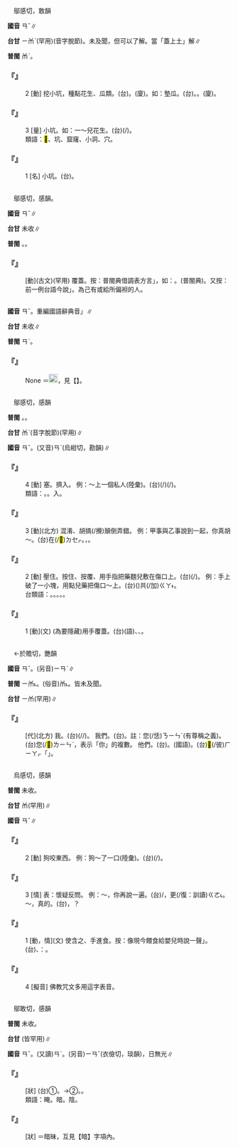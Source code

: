 
=={{ruby|<mark>&#xf9af5;</mark>|ㄢˇ}}==

　鄔感切，敢韻

'''國音''' <rt>ㄢˇ</rt>∥

'''台甘''' <rt>ㄧㆰˋ</rt>(罕用)(音字脫節)。未及聞，但可以了解。當「蓋上土」解∥

'''普閩''' <rt>ㆰˋ</rt>。

    

==='''『{{ruby|<mark>&#xf9af5;</mark>|ㄢˇ}}』'''===
:2  [動] 挖小坑，種點花生、瓜類。(台){{ruby|墊|ㄉㄧㆰ˫}}。(廈){{ruby|點|ㄉㄧㆰˋ}}。如：墊瓜。(台){{ruby|墊|ㄉㄧㆰ˫}}{{ruby|瓜|ㄍㄨㆤ}}。{{ruby|墊|ㄉㄧㆰ˫}}{{ruby|豆|ㄉㄠ˫}}。(廈){{ruby|點|ㄉㄧㆰˋ}}{{ruby|豆|ㄉㄠ˫}}。
    

==='''『{{ruby|<mark>&#xf9af5;</mark>|ㄢˇ}}』'''===
:3  [量] 小坑。如：一～兒花生。(台){{ruby|點|ㄉㄧㆰˋ}}(/{{ruby|種|ㄐㄧㄥ˪}}){{ruby|一|ㄐㄧㆵ ͘}}{{ruby|窟|ㄎㄨㆵ}}{{ruby|仔|ㄚ}}{{ruby|土|ㄊㆦˊ}}{{ruby|豆|ㄉㄠ˫}}。
:類語：<mark>&#xf9af5;</mark>、坑、窟窿、小洞、穴。
:
    

==='''『{{ruby|<mark>&#xf9af5;</mark>|ㄢˇ}}』'''===
:1  [名] 小坑。(台){{ruby|細|ㄙㄨㆤ˪}}{{ruby|/|ㄙㆤ˪}}{{ruby|丌|ㆤ}}{{ruby|塗|ㄊㆦˊ}}{{ruby|窟|ㄎㄨㆵ}}{{ruby|仔|ㄚ}}。
    

=={{ruby|<mark>&#xf9efb;</mark>|ㄢˇ}}==

　鄔感切，感韻。

'''國音''' <rt>ㄢˇ</rt>∥

'''台甘''' 未收∥

'''普閩''' {{ruby|(文)|ㆰˋ}}。{{ruby|(白)|ㆩˋ}}。

    

==='''『{{ruby|<mark>&#xf9efb;</mark>|ㄢˇ}}』'''===
: [動](古文)(罕用) 覆蓋。按：普閩典借調表方言{{ruby|「|ㆩˋ}}」，如：{{ruby|<mark>&#xffb5a;</mark>|ㆩˋ}}{{ruby|互|ㄏㆦ˫}}{{ruby|伊|ㄧ}}。{{ruby|<mark>&#xffb5a;</mark>|ㆩˋ}}{{ruby|倚|ㄨㄚˋ}}(普閩典)。又按：前一例台語今說{{ruby|「|ㆩˊ}}」。{{ruby|掩|ㄧㄢˇ}}為己有或給所偏袒的人。
    

=={{ruby|銨|ㄢˇ}}==



'''國音''' <rt>ㄢˇ</rt>。重編國語辭典音{{ruby|「|ㄢ}}」∥

'''台甘''' 未收∥

'''普閩''' <rt>ㄢˋ</rt>。

    

==='''『{{ruby|銨|ㄢˇ}}』'''===
: None ＝[[File:fa71.png|20px]]，見【{{ruby|銨|ㄢ}}】。
    

=={{ruby|<mark>&#xffb5a;</mark>|ㄢˇ}}==

　鄔感切，感韻

'''普閩''' {{ruby|(文)|ㆰˋ}}。{{ruby|(白)|ㆩˋ}}。

'''台甘''' <rt>ㆰˋ</rt>{{ruby|。|ㆰ}}(音字脫節)(罕用)∥

'''國音''' <rt>ㄢˇ</rt>。(又音)<rt>ㄢˋ</rt>(烏紺切，勘韻)∥

    

==='''『{{ruby|<mark>&#xffb5a;</mark>|ㄢˇ}}』'''===
:4  [動] 塞。擠入。 例：～上一個私人(陸彙)。(台){{ruby|安|ㄢ}}{{ruby|插|ㄘㄚㆷ}}{{ruby|一|ㄐㄧㆵ ͘}}{{ruby|個|ㆤˊ}}{{ruby|私|ㄙㄨ}}{{ruby|人|ㆢㄧㄣˊ}}{{ruby|/|ㄌㄧㄣˊ}}{{ruby|入|ㆢㄧㆴ ͘}}{{ruby|/|ㄌㄧㆴ ͘}}{{ruby|去|ㄎㄧ˪}}{{ruby|辦|ㄅㄢ˫}}{{ruby|載|ㄉㄞ˫}}(/{{ruby|戴|ㄉㄞ˪}}){{ruby|事|ㄐㄧ˪}}(/{{ruby|事|ㄉㄞ˫}}{{ruby|情|ㄐㄧ˪}})。
:類語：{{ruby|<mark>&#xffb5a;</mark>|ㄢˇ}}。{{ruby|塞|ㄙㄞ}}。{{ruby|擠|ㄐㄧˇ}}入。
:
    

==='''『{{ruby|<mark>&#xffb5a;</mark>|ㄢˇ}}』'''===
:3  [動](北方) 混淆、胡搞(/攪)顛倒弄錯。 例：甲事與乙事說到一起，你真胡～。(台){{ruby|甲|ㄍㄚㆷ}}{{ruby|件|ㄍㄧㆩ˫}}{{ruby|及|ㄍㄚㆴ}}{{ruby|乙|ㄧㆵ}}{{ruby|件|ㄍㄧㆩ˫}}{{ruby|案|ㄢ˪}}{{ruby|件|ㄍㄧㆩ˫}}{{ruby|濫|ㄌㆰ˫}}在(/<mark>&#xf9549;</mark>)<rt>ㄉㆤㆷ</rt>{{ruby|講|ㄍㆲˋ}}。{{ruby|汝|ㄌㄧˋ}}{{ruby|真|ㄐㄧㄣ}}{{ruby|亂|ㄌㄨㄢ˫}}{{ruby|鬥|ㄉㄠ˪}}，{{ruby|烏|ㆦ}}{{ruby|白|ㄅㆤㆷ ͘}}{{ruby|鬥|ㄉㄠ˪}}。
    

==='''『{{ruby|<mark>&#xffb5a;</mark>|ㄢˇ}}』'''===
:2  [動] 壓住。按住、按覆、用手指把藥麵兒敷在傷口上。(台){{ruby|指|ㄐㄧㄥˋ}}{{ruby|頭|ㄊㄠˊ}}{{ruby|仔|ㄚ}}{{ruby|拈|ㄌㄧㆰ}}{{ruby|藥|ㄧㄜㆷ ͘}}{{ruby|粉|ㄏㄨㄣˋ}}{{ruby|末|ㆠㄨㄚㆷ ͘}}(/{{ruby|抹|ㆠㄨㄚㆷ}}){{ruby|傷|ㄒㄧㆲ}}{{ruby|嘴|ㄘㄨㄧ˪}}。 例：手上破了一小塊，用點兒藥把傷口～上。(台){{ruby|手|ㄑㄧㄨˋ}}{{ruby|擦|ㄘㆤ˪}}{{ruby|/|ㄘㄨㆤ˪}}{{ruby|一|ㄐㄧㆵ ͘}}{{ruby|空|ㄎㄤ}}({{ruby|鑢|ㄌㄨ˪}}{{ruby|破|ㄆㄨㄚ˪}}{{ruby|皮|ㄆㄨㆤˊ}}{{ruby|/|ㄆㆤˊ}}){{ruby|用|ㄧㄥ˫}}{{ruby|/|ㄧㆲ˫}}{{ruby|一|ㄐㄧㆵ ͘}}{{ruby|點|ㄉㄧㆰˋ}}{{ruby|仔|ㄚ}}{{ruby|藥|ㄧㄜㆷ ͘}}{{ruby|粉|ㄏㄨㄣˋ}}共(/加)<rt>ㄍㄚ˫</rt>{{ruby|<mark>&#xffb5a;</mark>|ㆩˋ}}{{ruby|咧|ㄌㆤ˪}}。
:台類語：{{ruby|安|ㄢ}}。{{ruby|抹|ㆠㄨㄚㆷ}}。{{ruby|遏|ㄚㆵ}}。{{ruby|糝|ㄙㆰˋ}}。{{ruby|止|ㄐㄧˋ}}{{ruby|血|ㄏㄨㆤㆷ}}。
:
    

==='''『{{ruby|<mark>&#xffb5a;</mark>|ㄢˇ}}』'''===
:1  [動](文) (為要隱藏)用手覆蓋。(台)(語){{ruby|掩|ㆰ}}、{{ruby|<mark>&#xffb5a;</mark>|ㆰˋ}}、{{ruby|掩|ㄧㆰˋ}}。
    

=={{ruby|俺|ㄢˇ}}==

　←於贍切，艷韻

'''國音''' <rt>ㄢˇ</rt>。(另音)<rt>ㄧㄢˋ</rt>∥

'''普閩''' <rt>ㄧㆰ˪</rt>。(俗音)<rt>ㆰ˪</rt>。皆未及聞。

'''台甘''' <rt>ㄧㆰ</rt>{{ruby|、|ㄧㆰ˪}}(罕用)∥

    

==='''『{{ruby|俺|ㄢˇ}}』'''===
: [代](北方) 我。(台){{ruby|我|ㆣㄨㄚˋ}}(/{{ruby|阮|ㆣㄨㄢˋ}}/{{ruby|<mark>&#xffceb;</mark>|ㆣㄨㄢˋ}})。 我們。(台){{ruby|<mark>&#xf8ee6;</mark>|ㆣㄨㄣˋ}}。註：您(/恁)<rt>ㄋㄧㄣˊ</rt>(有尊稱之義)。(台)您(/<mark>&#xf9949;</mark>)<rt>ㄌㄧㄣˋ</rt>，表示「你」的複數。 他們。(台){{ruby|<mark>&#xffad9;</mark>|ㄧㄣ}}。(國語){{ruby|恁|ㄖㄣˋ}}。(台){{ruby|用|ㄧㆲ˫}}{{ruby|來|ㄌㄞˊ}}{{ruby|表|ㄅㄧㄠˋ}}{{ruby|示|ㄒㄧ˫}}<mark>&#xf9075;</mark>(/彼)<rt>ㄏㄧㄚㆷ</rt>{{ruby|恁|ㄌㄧㄣ˪}}{{ruby|好|ㄏㄜˋ}}{{ruby|丌|ㆤ}}「{{ruby|恁|ㄌㄧㄣ˪}}」。
    

=={{ruby|唵|ㄢˇ}}==

　烏感切，感韻

'''普閩''' 未收。

'''台甘''' <rt>ㆰ</rt>(罕用)∥

'''國音''' <rt>ㄢˇ</rt>∥

    

==='''『{{ruby|唵|ㄢˇ}}』'''===
:2  [動] 狗咬東西。 例：狗～了一口(陸彙)。(台){{ruby|狗|ㄍㄠˋ}}(/{{ruby|<mark>&#xf95ab;</mark>|ㄏㆯㆷ}}){{ruby|一|ㄐㄧㆵ ͘}}{{ruby|嘴|ㄘㄨㄧ˪}}。
    

==='''『{{ruby|唵|ㄢˇ}}』'''===
:3  [情] 表：懷疑反問。 例：～，你再說一遍。(台){{ruby|哈|ㆩㆷ}}{{ruby|啊|ㆩˊ}}/{{ruby|哈|ㄏㆩㆷ}}{{ruby|啊|ㄚˊ}}，{{ruby|汝|ㄌㄧˋ}}更(/復：訓讀)<rt>ㄍㄜ˪</rt>{{ruby|/|ㄍㄜㆷ}}{{ruby|再|ㄗㄞ˪}}{{ruby|講|ㄍㆲˋ}}{{ruby|→|ㄍㆲ}}{{ruby|一|ㄐㄧㆵ ͘}}{{ruby|遍|ㄅㄧㄢ˪}}。 ～，真的。(台){{ruby|哈|ㄏㆩˊ}}{{ruby|啊|ㄚㆷ}}，{{ruby|真|ㄐㄧㄣ}}{{ruby|實|ㄒㄧㆵ ͘}}{{ruby|丌|ㆤ}}？
    

==='''『{{ruby|唵|ㄢˇ}}』'''===
:1  [動，情](文) 使含之、手進食。按：像現今餵食給嬰兒時說一聲{{ruby|「|ㄤˇ}}」。(台){{ruby|用|ㄧㆲ˫}}{{ruby|/|ㄧㄥ˫}}{{ruby|手|ㄑㄧㄨˋ}}、{{ruby|湯|ㄊㆭ}}{{ruby|匙|ㄒㄧˊ}}{{ruby|貯|ㄉㄨㆤˋ}}{{ruby|/|ㄉㆤˋ}}{{ruby|物|ㄇㆭㆷ ͘}}{{ruby|/|ㄇㄧㆷ ͘}}{{ruby|叫|ㄍㄧㄜ˪}}{{ruby|嬰|ㆥ}}{{ruby|仔|ㄚ}}{{ruby|開|ㄎㄨㄧ}}{{ruby|嘴|ㄘㄨㄧ˪}}{{ruby|食|ㄐㄧㄚㆷ ͘}}{{ruby|物|ㄇㆭㆷ ͘}}{{ruby|/|ㄇㄧㆷ ͘}}{{ruby|時|ㄒㄧˊ}}{{ruby|講|ㄍㆲˋ}}{{ruby|→|ㄍㆲ}}：{{ruby|啊|ㄚ˪}}{{ruby|/|ㄚㆷ}}{{ruby|唵|ㆰˊ}}。
    

==='''『{{ruby|唵|ㄢˇ}}』'''===
:4  [擬音] 佛教咒文多用這字表音。
    

=={{ruby|晻|ㄢˇ}}==

　鄔敢切，感韻

'''普閩''' 未收。

'''台甘''' {{ruby|(文)|ㆰˋ}}{{ruby|、|ㄧㆰˋ}}(皆罕用)∥

'''國音''' <rt>ㄢˇ</rt>。(又讀)<rt>ㄢˋ</rt>。(另音)<rt>ㄧㄢˇ</rt>(衣儉切，琰韻)，日無光∥

    

==='''『{{ruby|晻|ㄢˇ}}{{ruby|晻|ㄢˇ}}』'''===
: [狀] (台)①{{ruby|日|ㄌㄧㆵ ͘}}{{ruby|/|ㆢㄧㆵ ͘}}{{ruby|頭|ㄊㄠˊ}}{{ruby|無|ㆠㄜˊ}}{{ruby|光|ㄍㆭ}}{{ruby|去|ㄎㄧ˪}}。→②{{ruby|<mark>&#xffa49;</mark>|ㆠㆤㆷ}}{{ruby|/|ㆠㄨㆤㆷ}}{{ruby|落|ㄌㄜㆷ ͘}}{{ruby|雨|ㄏㆦ˫}}{{ruby|丌|ㆤ}}{{ruby|款|ㄎㄨㄢˋ}}。{{ruby|天|ㄊㆪ}}{{ruby|壓|ㄚㆴ ͘}}{{ruby|壓|ㄚㆴ ͘}}。
:類語：晻。暗。陰。
:
    

==='''『{{ruby|晻|ㄢˇ}}{{ruby|昧|ㄇㄟˋ}}』'''===
: [狀] ＝暗昧，互見【暗】字項內。
    
